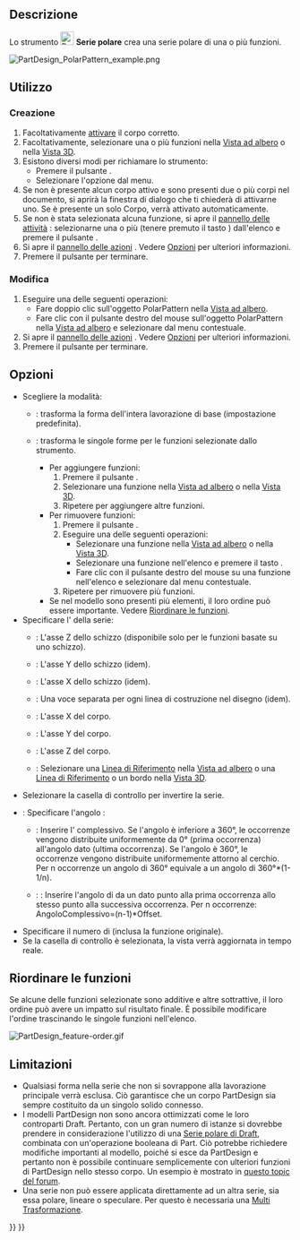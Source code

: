 <languages/>

{{Docnav/it
|[[PartDesign_LinearPattern/it|Serie rettangolare]]
|[[PartDesign_MultiTransform/it|Multi trasformazione]]
|[[PartDesign_Workbench/it|PartDesign]]
|IconL=PartDesign_LinearPattern.svg
|IconR=PartDesign_MultiTransform.svg
|IconC=Workbench_PartDesign.svg
}}

{{GuiCommand/it
|Name=PartDesign PolarPattern
|Name/it=Serie polare
|MenuLocation=Part Design → Applica un modello → Serie polare
|Workbenches=[[PartDesign_Workbench/it|PartDesign]]
|SeeAlso=[[PartDesign_MultiTransform/it|Multi trasformazione]]
}}

<span id="Description"></span>
==Descrizione==

Lo strumento [[Image:PartDesign_PolarPattern.svg|24px]] '''Serie polare''' crea una serie polare di una o più funzioni.

[[File:PartDesign PolarPattern example.png|none]]
{{Caption|Uno scavo a forma di asola (B) realizzato sopra un estruso di base (A, detto anche supporto) viene utilizzato per una serie polare. Il risultato (C) è mostrato a destra.}}

<span id="Usage"></span>
==Utilizzo==

<span id="Create"></span>
=== Creazione ===

# Facoltativamente [[PartDesign_Body/it#Stato_attivo|attivare]] il corpo corretto.
# Facoltativamente, selezionare una o più funzioni nella [[Tree_view/it|Vista ad albero]] o nella [[3D_view/it|Vista 3D]].
# Esistono diversi modi per richiamare lo strumento:
#* Premere il pulsante {{Button|[[Image:PartDesign_PolarPattern.svg|16px]] [[PartDesign_PolarPattern/it|Serie polare]]}}.
#* Selezionare l'opzione {{MenuCommand|Part Design → Applica un modello → [[Image:PartDesign_PolarPattern.svg|16px]] Serie polare}} dal menu.
# Se non è presente alcun corpo attivo e sono presenti due o più corpi nel documento, si aprirà la finestra di dialogo {{MenuCommand|È richiesto un corpo attivo}} che ti chiederà di attivarne uno. Se è presente un solo Corpo, verrà attivato automaticamente.
# Se non è stata selezionata alcuna funzione, si apre il [[Task_panel/it|pannello delle attività]]  {{MenuCommand|Seleziona funzione}}: selezionarne una o più (tenere premuto il tasto {{KEY|Ctrl}}) dall'elenco e premere il pulsante {{Button|OK}}.
# Si apre il [[Task_panel/it|pannello delle azioni]] {{MenuCommand|Parametri SeriePolare}} . Vedere [[#Opzioni|Opzioni]] per ulteriori informazioni.
# Premere il pulsante {{Button|OK}} per terminare.

<span id="Edit"></span>
=== Modifica ===

# Eseguire una delle seguenti operazioni:
#* Fare doppio clic sull'oggetto PolarPattern nella [[Tree_view/it|Vista ad albero]].
#* Fare clic con il pulsante destro del mouse sull'oggetto PolarPattern nella [[Tree_view/it|Vista ad albero]] e selezionare {{MenuCommand|Modifica Serie polare}} dal menu contestuale.
# Si apre il [[Task_panel/it|pannello delle azioni]] {{MenuCommand|Parametri SeriePolare}} . Vedere [[#Opzioni|Opzioni]] per ulteriori informazioni.
# Premere il pulsante {{Button|OK}} per terminare.

<span id="Options"></span>
==Opzioni==

* Scegliere la modalità:
** {{MenuCommand|Trasforma corpo}}: trasforma la forma dell'intera lavorazione di base (impostazione predefinita). {{Version/it|1.0}}
** {{MenuCommand|Strumento per la trasformazione delle forme}}: trasforma le singole forme per le funzioni selezionate dallo strumento.
*** Per aggiungere funzioni:
***# Premere il pulsante {{Button|Aggiungi funzione}}.
***# Selezionare una funzione nella [[Tree_view/it|Vista ad albero]] o nella [[3D_view/it|Vista 3D]].
***# Ripetere per aggiungere altre funzioni.
*** Per rimuovere funzioni:
***# Premere il pulsante {{Button|Rimuovi funzione}}.
***# Eseguire una delle seguenti operazioni:
***#* Selezionare una funzione nella [[Tree_view/it|Vista ad albero]] o nella [[3D_view/it|Vista 3D]].
***#* Selezionare una funzione nell'elenco e premere il tasto {{KEY|Canc}}.
***#* Fare clic con il pulsante destro del mouse su una funzione nell'elenco e selezionare {{MenuCommand|Rimuovi}} dal menu contestuale.
***# Ripetere per rimuovere più funzioni.
*** Se nel modello sono presenti più elementi, il loro ordine può essere importante. Vedere [[#Riordinare_le_funzioni|Riordinare le funzioni]].
* Specificare l'{{MenuCommand|Asse}} della serie:
** {{MenuCommand|Asse normale allo schizzo}}: L'asse Z dello schizzo (disponibile solo per le funzioni basate su uno schizzo).
** {{MenuCommand|Asse verticale dello schizzo}}: L'asse Y dello schizzo (idem).
** {{MenuCommand|Asse orizzontale dello schizzo}}: L'asse X dello schizzo (idem).
** {{MenuCommand|Linea di costruzione #}}: Una voce separata per ogni linea di costruzione nel disegno (idem).
** {{MenuCommand|Asse X di base}}: L'asse X del corpo.
** {{MenuCommand|Asse Y di base}}: L'asse Y del corpo.
** {{MenuCommand|Asse Z di base}}: L'asse Z del corpo.
** {{MenuCommand|Seleziona riferimento...}}: Selezionare una [[PartDesign_Line/it|Linea di Riferimento]] nella [[Tree_view/it|Vista ad albero]] o una [[PartDesign_Line/it|Linea di Riferimento]] o un bordo nella [[3D_view/it|Vista 3D]].
* Selezionare la casella di controllo {{MenuCommand|Direzione inversa}} per invertire la serie.
* {{Version/it|1.0}}: Specificare l'angolo {{MenuCommand|Modalità}}:
** {{MenuCommand|Angolo complessivo}}: Inserire l'{{MenuCommand|Angolo}} complessivo. Se l'angolo è inferiore a 360°, le occorrenze vengono distribuite uniformemente da 0° (prima occorrenza) all'angolo dato (ultima occorrenza). Se l'angolo è 360°, le occorrenze vengono distribuite uniformemente attorno al cerchio. Per n occorrenze un angolo di 360° equivale a un angolo di 360°*(1-1/n).
** {{Version/it|1.0}}: {{MenuCommand|Angolo di Offset}}: Inserire l'angolo di {{MenuCommand|Offset}} da un dato punto alla prima occorrenza allo stesso punto alla successiva occorrenza. Per n occorrenze: AngoloComplessivo=(n-1)*Offset.
* Specificare il numero di {{MenuCommand|Occorrenze}} (inclusa la funzione originale).
* Se la casella di controllo {{MenuCommand|Aggiorna la vista}} è selezionata, la vista verrà aggiornata in tempo reale.

<span id="Ordering_features"></span>
== Riordinare le funzioni ==

Se alcune delle funzioni selezionate sono additive e altre sottrattive, il loro ordine può avere un impatto sul risultato finale. È possibile modificare l'ordine trascinando le singole funzioni nell'elenco.

[[File:PartDesign_feature-order.gif]]
{{Caption|Effetto dell'ordine delle funzioni}}

<span id="Limitations"></span>
==Limitazioni==

* Qualsiasi forma nella serie che non si sovrappone alla lavorazione principale verrà esclusa. Ciò garantisce che un corpo PartDesign sia sempre costituito da un singolo solido connesso.
* I modelli PartDesign non sono ancora ottimizzati come le loro controparti Draft. Pertanto, con un gran numero di istanze si dovrebbe prendere in considerazione l'utilizzo di una [[Draft_PolarArray/it|Serie polare di Draft]], combinata con un'operazione booleana di Part. Ciò potrebbe richiedere modifiche importanti al modello, poiché si esce da PartDesign e pertanto non è possibile continuare semplicemente con ulteriori funzioni di PartDesign nello stesso corpo. Un esempio è mostrato in [https://forum.freecad.org/viewtopic.php?f=3&t=55192 questo topic del forum].
* Una serie non può essere applicata direttamente ad un altra serie, sia essa polare, lineare o speculare. Per questo è necessaria una [[PartDesign_MultiTransform/it|Multi Trasformazione]].


{{Docnav/it
|[[PartDesign_LinearPattern/it|Serie rettangolare]]
|[[PartDesign_MultiTransform/it|Multi trasformazione]]
|[[PartDesign_Workbench/it|PartDesign]]
|IconL=PartDesign_LinearPattern.svg
|IconR=PartDesign_MultiTransform.svg
|IconC=Workbench_PartDesign.svg
}}

{{PartDesign Tools navi{{#translation:}}}}
{{Userdocnavi{{#translation:}}}}